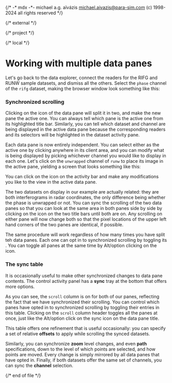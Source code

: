 {/*
    -* mdx -*-
    michael a.g. aïvázis <michael.aivazis@para-sim.com>
    (c) 1998-2024 all rights reserved
*/}


{/* external */}

{/* project */}

{/* local */}

# <a name="panes" />Working with multiple data panes

Let's go back to the data explorer, connect the readers for the RIFG and RUNW sample datasets, and
dismiss all the others. Select the `phase` channel of the `rifg` dataset, making the browser window
look something like this:

<Screenshot src="figures/qed-panes.png" />

### <a name="#panes.scroll" />Synchronized scrolling

Clicking on the <Badge><Split/></Badge> icon of the data pane will split it in two, and make the new
pane the active one. You can always tell which pane is the active one from its highlighted title
bar. Similarly, you can tell which dataset and channel are being displayed in the active data pane
because the corresponding readers and its selectors will be highlighted in the dataset activity
pane.

<Screenshot src="figures/qed-panes-split.png" />

Each data pane is now entirely independent. You can select either as the active one by clicking
anywhere in its client area, and you can modify what is being displayed by picking whichever channel
you would like to display in each one. Let's click on the `unwrapped` channel of `runw` to place its
image in the active pane, yielding a screen that looks something like this:

<Screenshot src="figures/qed-panes-two.png" />

You can click on the <Badge><Gear/></Badge> icon on the activity bar and make any modifications you
like to the view in the active data pane.

The two datasets on display in our example are actually related: they are both interferograms in
radar coordinates, the only difference being whether the phase is unwrapped or not. You can sync the
scrolling of the two data panes so that you can look at the same area in both panes side by side by
clicking on the <Badge><Eye/></Badge> icon on the two title bars until both are on. Any scrolling on
either pane will now change both so that the pixel locations of the upper left hand corners of the
two panes are identical, if possible.

<Screenshot src="figures/qed-panes-scroll.png" />

The same procedure will work regardless of how many times you have split teh data panes. Each one
can opt in to synchronized scrolling by toggling its <Badge><Eye/></Badge>. You can toggle all
panes at the same time by Alt/option clicking on the icon.

### <a name="#panes.scroll" />The sync table

It is occasionally useful to make other synchronized changes to data pane contents. The control
activity panel has a **sync** tray at the bottom that offers more options.

<Screenshot src="figures/qed-panes-table.png" />

As you can see, the `scroll` column is on for both of our panes, reflecting the fact that we have
synchronized their scrolling. You can control which panes have opted in to synchronized scrolling
by toggling their entries in this table. Clicking on the `scroll` column header toggles all the
panes at once, just like the Alt/option click on the sync icon on the data pane title.

This table offers one refinement that is useful occasionally: you can specify a set of relative
**offsets** to apply while scrolling the synced datasets.

Similarly, you can synchronize **zoom** level changes, and even **path** specifications, down to the
level of which points are selected, and how points are moved. Every change is simply mirrored by all
data panes that have opted in. Finally, if both datasets offer the same set of channels, you
can sync the **channel** selection.

{/* end of file */}

